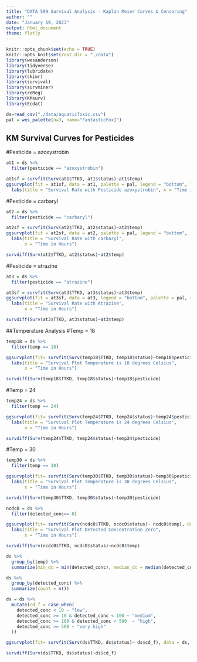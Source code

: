 ```yaml
---
title: "DATA 599 Survival Analysis - Kaplan Meier Curves & Censoring"
author: ""
date: "January 19, 2023"
output: html_document
theme: flatly
---
```



```r
knitr::opts_chunk$set(echo = TRUE)
knitr::opts_knit$set(root.dir = "./data")
library(wesanderson)
library(tidyverse)
library(lubridate)
library(skimr)
library(survival)
library(survminer)
library(reReg)
library(KMsurv)
library(Ecdat)

ds=read_csv("./data/aquaticToxic.csv")
pal = wes_palette(n=3, name="FantasticFox1")
```

## KM Survival Curves for Pesticides 

#Pesticide = azoxystrobin
```r
at1 = ds %>% 
  filter(pesticide == "azoxystrobin")
```

```r
at1sf = survfit(Surv(at1$TTKD, at1$status)~at1$temp) 
ggsurvplot(fit = at1sf, data = at1, palette = pal, legend = "bottom", legend.labs = c("18°C","24°C", "30°C"), risk.table = F, conf.int=F, surv.median.line="hv") +
  labs(title = "Survival Rate with Pesticide azoxystrobin", x = "Time in Hours") 
```

#Pesticide = carbaryl
```r
at2 = ds %>%
  filter(pesticide == "carbaryl")

at2sf = survfit(Surv(at2$TTKD, at2$status)~at2$temp) 
ggsurvplot(fit = at2sf, data = at2, palette = pal, legend = "bottom", legend.labs = c("18°C","24°C", "30°C"),risk.table = F, conf.int=F, surv.median.line="hv") +
  labs(title = "Survival Rate with carbaryl", 
       x = "Time in Hours")

survdiff(Surv(at2$TTKD, at2$status)~at2$temp)
```

#Pesticide = atrazine
```r
at3 = ds %>%
  filter(pesticide == "atrazine")

at3sf = survfit(Surv(at3$TTKD, at3$status)~at3$temp) 
ggsurvplot(fit = at3sf, data = at3, legend = "bottom", palette = pal, risk.table = F, legend.labs = c("18°C","24°C", "30°C"), conf.int=F, surv.median.line="hv") +
  labs(title = "Survival Rate with Atrazine", 
       x = "Time in Hours")

survdiff(Surv(at3$TTKD, at3$status)~at3$temp)
```
##Temperature Analysis
#Temp = 18
```r
temp18 = ds %>%
  filter(temp == 18)

ggsurvplot(fit= survfit(Surv(temp18$TTKD, temp18$status)~temp18$pesticide),palette = pal, legend.labs = c("Atrazine","Azoxystrobin", "Carbaryl"),data = temp18, surv.median.line="hv") +
  labs(title = "Survival Plot Temperature is 18 degrees Celsius", 
       x = "Time in Hours")

survdiff(Surv(temp18$TTKD, temp18$status)~temp18$pesticide)
```

#Temp = 24
```r
temp24 = ds %>%
  filter(temp == 24)

ggsurvplot(fit= survfit(Surv(temp24$TTKD, temp24$status)~temp24$pesticide), legend.labs = c("Atrazine","Azoxystrobin", "Carbaryl"), palette = pal, data = temp24, surv.median.line="hv") +
  labs(title = "Survival Plot Temperature is 24 degrees Celsius", 
       x = "Time in Hours")

survdiff(Surv(temp24$TTKD, temp24$status)~temp24$pesticide)
```

#Temp = 30 
```r
temp30 = ds %>%
  filter(temp == 30)

ggsurvplot(fit= survfit(Surv(temp30$TTKD, temp30$status)~temp30$pesticide),palette = pal,legend.labs = c("Atrazine","Azoxystrobin", "Carbaryl"),  data = temp30, surv.median.line="hv") +
  labs(title = "Survival Plot Temperature is 30 degrees Celsius", 
       x = "Time in Hours")

survdiff(Surv(temp30$TTKD, temp30$status)~temp30$pesticide)
```
```r
ncdc0 = ds %>% 
  filter(detected_conc== 0) 

ggsurvplot(fit= survfit(Surv(ncdc0$TTKD, ncdc0$status)~ ncdc0$temp), data = ncdc0, surv.median.line="hv") +
  labs(Title = "Survival Plot Detected Concentration Zero", 
       x = "Time in Hours")

survdiff(Surv(ncdc0$TTKD, ncdc0$status)~ncdc0$temp)
```

```r
ds %>%
  group_by(temp) %>%
  summarize(min_dc = min(detected_conc), median_dc = median(detected_conc), max_dc = max(detected_conc), min_nc = min(nominal_conc), median_nc = median(nominal_conc), max_nc = max(nominal_conc))
```
```r
ds %>%
  group_by(detected_conc) %>%
  summarize(count = n())
```
```r
ds = ds %>%
  mutate(cd_f = case_when(
    detected_conc < 10 ~ "low",
    detected_conc >= 10 & detected_conc < 100 ~ "medium",
    detected_conc >= 100 & detected_conc < 500  ~ "high",
    detected_conc >= 500 ~ "very high"
  ))
```

```r
ggsurvplot(fit= survfit(Surv(ds$TTKD, ds$status)~ ds$cd_f), data = ds, surv.median.line="hv") 

survdiff(Surv(ds$TTKD, ds$status)~ds$cd_f)
```

